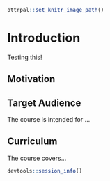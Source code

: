 
```r
ottrpal::set_knitr_image_path()
```

# Introduction

Testing this!

## Motivation


## Target Audience  

The course is intended for ...

## Curriculum  

The course covers...


```r
devtools::session_info()
```

